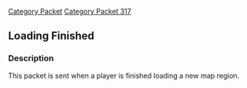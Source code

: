 [[Category Packet]]
[[Category Packet 317]]
{{packet|name=Loading finished|description=Sent when the player is finished loading a map region|opcode=121|type=Fixed|length=0|revision=317}}
== Loading Finished ==

=== Description ===

This packet is sent when a player is finished loading a new map region.
